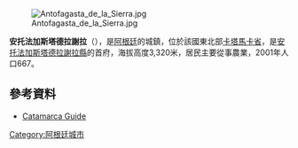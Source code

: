 [[Image:Antofagasta_de_la_Sierra.jpg|right]]

{{Coord|26|4|S|67|25|W|display=title}}

'''安托法加斯塔德拉謝拉'''（{{lang-es|Antofagasta de la Sierra}}），是[[阿根廷|阿根廷]]的城鎮，位於該國東北部[[卡塔馬卡省|卡塔馬卡省]]，是[[安托法加斯塔德拉謝拉縣|安托法加斯塔德拉謝拉縣]]的首府，海拔高度3,320米，居民主要從事農業，2001年人口667。

==參考資料==
*{{es icon}} [https://web.archive.org/web/20080104230556/http://www.catamarcaguia.com.ar/Cultura/Cult_Antofagasta.php Catamarca Guide]

{{Argentina-geo-stub}}
[[Category:阿根廷城市|Category:阿根廷城市]]